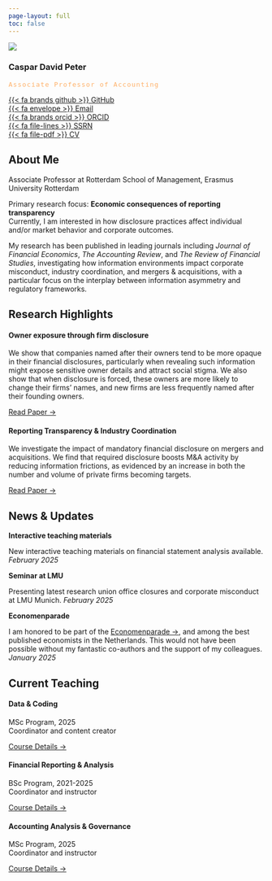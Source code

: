 ```yaml
---
page-layout: full
toc: false
---
```


::: {.grid}

::: {.g-col-12 .g-col-md-4 .g-col-lg-3}
![](avatar.jpg){.img-fluid .mb-3 .border}

::: {.text-center .mb-4}
### Caspar David Peter
::: {.subtitle .mb-2}
Associate Professor of Accounting
:::
:::

::: {.profile-links}
[{{< fa brands github >}} GitHub](https://github.com/CasparDP){.d-block .mb-2}  
[{{< fa envelope >}} Email](mailto:peter@rsm.nl){.d-block .mb-2}  
[{{< fa brands orcid >}} ORCID](https://orcid.org/0000-0003-0020-1673){.d-block .mb-2}  
[{{< fa file-lines >}} SSRN](https://papers.ssrn.com/sol3/cf_dev/AbsByAuth.cfm?per_id=1589558){.d-block .mb-2}  
[{{< fa file-pdf >}} CV](CV_academic.pdf){.d-block .mb-2}
:::
:::

::: {.g-col-12 .g-col-md-8 .g-col-lg-9 .d-flex .flex-column .justify-content-start}
## About Me

::: {.monitor-box}
Associate Professor at Rotterdam School of Management, Erasmus University Rotterdam

Primary research focus: **Economic consequences of reporting transparency**  
Currently, I am interested in how disclosure practices affect individual and/or market behavior and corporate outcomes.
:::

My research has been published in leading journals including *Journal of Financial Economics*, *The Accounting Review*, and *The Review of Financial Studies*, investigating how information environments impact corporate misconduct, industry coordination, and mergers & acquisitions, with a particular focus on the interplay between information asymmetry and regulatory frameworks.

## Research Highlights

::: {.grid}

::: {.g-col-12 .g-col-lg-6}
::: {.card .h-100 .research-highlight}
::: {.card-body}
#### Owner exposure through firm disclosure

We show that companies named after their owners tend to be more opaque in their financial disclosures, particularly when revealing such information might expose sensitive owner details and attract social stigma. We also show that when disclosure is forced, these owners are more likely to change their firms' names, and new firms are less frequently named after their founding owners.

[Read Paper →](https://publications.aaahq.org/accounting-review/article-abstract/98/6/381/11037/Owner-Exposure-through-Firm-Disclosure?redirectedFrom=fulltext)
:::
:::
:::

::: {.g-col-12 .g-col-lg-6}
::: {.card .h-100 .research-highlight}
::: {.card-body}
#### Reporting Transparency & Industry Coordination

We investigate the impact of mandatory financial disclosure on mergers and acquisitions. We find that required disclosure boosts M&A activity by reducing information frictions, as evidenced by an increase in both the number and volume of private firms becoming targets.

[Read Paper →](https://academic.oup.com/rfs/article-abstract/36/12/4788/7202058?login=false)
:::
:::
:::

:::
:::

:::

::: {.row .mt-5}
::: {.col-12}

## News & Updates

::: {.grid}

::: {.g-col-12 .g-col-md-4}
::: {.card .h-100}
::: {.card-body}
**Interactive teaching materials**

New interactive teaching materials on financial statement analysis available.
*February 2025*
:::
:::
:::

::: {.g-col-12 .g-col-md-4}
::: {.card .h-100}
::: {.card-body}
**Seminar at LMU** 

Presenting latest research union office closures and corporate misconduct at LMU Munich.
*February 2025*
:::
:::
:::


::: {.g-col-12 .g-col-md-4}
::: {.card .h-100}
::: {.card-body}
**Economenparade**

I am honored to be part of the [Economenparade →](https://esb.nu/wp-content/uploads/2024/12/552-555_Parade-2024-2.pdf), and among the best published economists in the Netherlands. This would not have been possible without my fantastic co-authors and the support of my colleagues.
*January 2025*
:::
:::
:::


:::
:::
:::


::: {.row .mt-5}
::: {.col-12}
## Current Teaching

::: {.grid}

::: {.g-col-12 .g-col-md-4}
::: {.card .teaching-card .h-100}
::: {.card-body}
#### Data & Coding
MSc Program, 2025  
Coordinator and content creator

[Course Details →](teaching.qmd)
:::
:::
:::

::: {.g-col-12 .g-col-md-4}
::: {.card .teaching-card .h-100}
::: {.card-body}
#### Financial Reporting & Analysis
BSc Program, 2021-2025  
Coordinator and instructor

[Course Details →](teaching.qmd)
:::
:::
:::

::: {.g-col-12 .g-col-md-4}
::: {.card .teaching-card .h-100}
::: {.card-body}
#### Accounting Analysis & Governance
MSc Program, 2025  
Coordinator and instructor

[Course Details →](teaching.qmd)
:::
:::
:::

:::
:::
:::

```{=html}
<style>
/* Additional custom styles specific to this page */
.subtitle {
  font-family: 'Space Mono', monospace;
  font-size: 0.8rem;
  letter-spacing: 0.1em;
  color: rgba(255, 158, 69, 0.8);
}
</style>
```